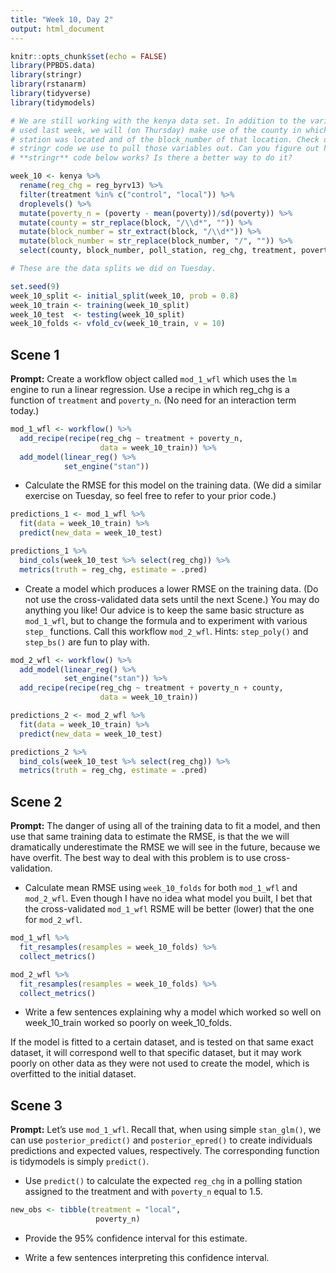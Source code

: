 ```yaml
---
title: "Week 10, Day 2"
output: html_document
---
```


```r
knitr::opts_chunk$set(echo = FALSE)
library(PPBDS.data)
library(stringr)
library(rstanarm)
library(tidyverse)
library(tidymodels)

# We are still working with the kenya data set. In addition to the variables we
# used last week, we will (on Thursday) make use of the county in which the poll
# station was located and of the block_number of that location. Check out the
# stringr code we use to pull those variables out. Can you figure out how the
# **stringr** code below works? Is there a better way to do it?

week_10 <- kenya %>% 
  rename(reg_chg = reg_byrv13) %>% 
  filter(treatment %in% c("control", "local")) %>% 
  droplevels() %>% 
  mutate(poverty_n = (poverty - mean(poverty))/sd(poverty)) %>% 
  mutate(county = str_replace(block, "/\\d*", "")) %>% 
  mutate(block_number = str_extract(block, "/\\d*")) %>% 
  mutate(block_number = str_replace(block_number, "/", "")) %>% 
  select(county, block_number, poll_station, reg_chg, treatment, poverty_n) 

# These are the data splits we did on Tuesday.

set.seed(9)
week_10_split <- initial_split(week_10, prob = 0.8)
week_10_train <- training(week_10_split)
week_10_test  <- testing(week_10_split)
week_10_folds <- vfold_cv(week_10_train, v = 10)
```


## Scene 1

**Prompt:** Create a workflow object called `mod_1_wfl` which uses the `lm` engine to run a linear regression. Use a recipe in which reg_chg is a function of `treatment` and `poverty_n`. (No need for an interaction term today.) 

```r

mod_1_wfl <- workflow() %>%
  add_recipe(recipe(reg_chg ~ treatment + poverty_n,
                    data = week_10_train)) %>%
  add_model(linear_reg() %>%
            set_engine("stan"))

```

* Calculate the RMSE for this model on the training data. (We did a similar exercise on Tuesday, so feel free to refer to your prior code.)

```r

predictions_1 <- mod_1_wfl %>%
  fit(data = week_10_train) %>%
  predict(new_data = week_10_test)

predictions_1 %>%
  bind_cols(week_10_test %>% select(reg_chg)) %>%
  metrics(truth = reg_chg, estimate = .pred)

```

* Create a model which produces a lower RMSE on the training data. (Do not use the cross-validated data sets until the next Scene.) You may do anything you like! Our advice is to keep the same basic structure as `mod_1_wfl`, but to change the formula and to experiment with various `step_` functions. Call this workflow `mod_2_wfl`. Hints: `step_poly()` and `step_bs()` are fun to play with.

```r

mod_2_wfl <- workflow() %>%
  add_model(linear_reg() %>%
            set_engine("stan")) %>%
  add_recipe(recipe(reg_chg ~ treatment + poverty_n + county,
                    data = week_10_train))

predictions_2 <- mod_2_wfl %>%
  fit(data = week_10_train) %>%
  predict(new_data = week_10_test)

predictions_2 %>%
  bind_cols(week_10_test %>% select(reg_chg)) %>%
  metrics(truth = reg_chg, estimate = .pred)

```

## Scene 2

**Prompt:** The danger of using all of the training data to fit a model, and then use that same training data to estimate the RMSE, is that the we will dramatically underestimate the RMSE we will see in the future, because we have overfit. The best way to deal with this problem is to use cross-validation. 

* Calculate mean RMSE using `week_10_folds` for both `mod_1_wfl` and `mod_2_wfl`.  Even though I have no idea what model you built, I bet that the cross-validated `mod_1_wfl` RSME will be better (lower) that the one for `mod_2_wfl`.

```r

mod_1_wfl %>%
  fit_resamples(resamples = week_10_folds) %>%
  collect_metrics()

mod_2_wfl %>%
  fit_resamples(resamples = week_10_folds) %>%
  collect_metrics()

```

* Write a few sentences explaining why a model which worked so well on week_10_train worked so poorly on week_10_folds.

If the model is fitted to a certain dataset, and is tested on that same exact dataset, it will correspond well 
to that specific dataset, but it may work poorly on other data as they were not used to create the model, which
is overfitted to the initial dataset.

## Scene 3

**Prompt:** Let's use `mod_1_wfl`. Recall that, when using simple `stan_glm()`, we can use `posterior_predict()` and `posterior_epred()` to create individuals predictions and expected values, respectively. The corresponding function is tidymodels is simply `predict()`.

* Use `predict()` to calculate the expected `reg_chg` in a polling station assigned to the treatment and with `poverty_n` equal to 1.5. 

```r

new_obs <- tibble(treatment = "local", 
                   poverty_n)

```

* Provide the 95% confidence interval for this estimate.

* Write a few sentences interpreting this confidence interval.

